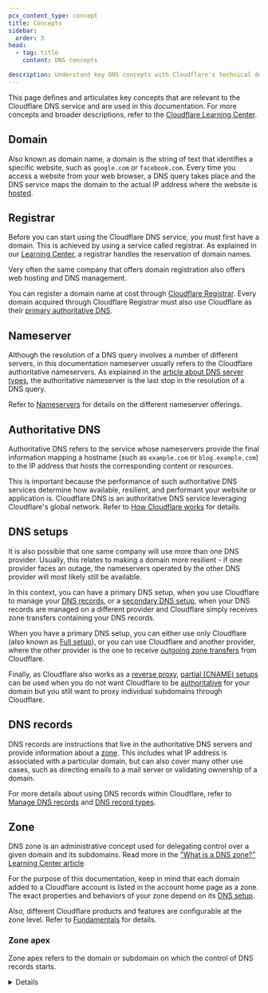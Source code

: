 ```yaml
---
pcx_content_type: concept
title: Concepts
sidebar:
  order: 3
head:
  - tag: title
    content: DNS concepts

description: Understand key DNS concepts with Cloudflare's technical documentation. Learn about nameservers, DNS records, DNSSEC, and more.
---
```



This page defines and articulates key concepts that are relevant to the Cloudflare DNS service and are used in this documentation. For more concepts and broader descriptions, refer to the [Cloudflare Learning Center](https://www.cloudflare.com/learning/dns/what-is-dns/).
## Domain

Also known as domain name, a domain is the string of text that identifies a specific website, such as `google.com` or `facebook.com`. Every time you access a website from your web browser, a DNS query takes place and the DNS service maps the domain to the actual IP address where the website is [hosted](/fundamentals/setup/manage-domains/).

## Registrar

Before you can start using the Cloudflare DNS service, you must first have a domain. This is achieved by using a service called registrar. As explained in our [Learning Center](https://www.cloudflare.com/learning/dns/glossary/what-is-a-domain-name-registrar/), a registrar handles the reservation of domain names.

Very often the same company that offers domain registration also offers web hosting and DNS management.

You can register a domain name at cost through [Cloudflare Registrar](/registrar/). Every domain acquired through Cloudflare Registrar must also use Cloudflare as their [primary authoritative DNS](#authoritative-dns).

## Nameserver

Although the resolution of a DNS query involves a number of different servers, in this documentation nameserver usually refers to the Cloudflare authoritative nameservers. As explained in the [article about DNS server types](https://www.cloudflare.com/learning/dns/dns-server-types/), the authoritative nameserver is the last stop in the resolution of a DNS query.

Refer to [Nameservers](/dns/nameservers/) for details on the different nameserver offerings.

## Authoritative DNS

Authoritative DNS refers to the service whose nameservers provide the final information mapping a hostname (such as `example.com` or `blog.example.com`) to the IP address that hosts the corresponding content or resources.

This is important because the performance of such authoritative DNS services determine how available, resilient, and performant your website or application is. Cloudflare DNS is an authoritative DNS service leveraging Cloudflare's global network. Refer to [How Cloudflare works](/fundamentals/concepts/how-cloudflare-works/) for details.

## DNS setups

It is also possible that one same company will use more than one DNS provider. Usually, this relates to making a domain more resilient - if one provider faces an outage, the nameservers operated by the other DNS provider will most likely still be available.

In this context, you can have a primary DNS setup, when you use Cloudflare to manage your [DNS records](#dns-records), or a [secondary DNS setup](/dns/zone-setups/zone-transfers/cloudflare-as-secondary/), when your DNS records are managed on a different provider and Cloudflare simply receives zone transfers containing your DNS records.

When you have a primary DNS setup, you can either use only Cloudflare (also known as [Full setup](/dns/zone-setups/full-setup/)), or you can use Cloudflare and another provider, where the other provider is the one to receive [outgoing zone transfers](/dns/zone-setups/zone-transfers/cloudflare-as-primary/) from Cloudflare.

Finally, as Cloudflare also works as a [reverse proxy](/fundamentals/concepts/how-cloudflare-works/#cloudflare-as-a-reverse-proxy), [partial (CNAME) setups](/dns/zone-setups/partial-setup/) can be used when you do not want Cloudflare to be [authoritative](#authoritative-dns) for your domain but you still want to proxy individual subdomains through Cloudflare.

## DNS records

DNS records are instructions that live in the authoritative DNS servers and provide information about a [zone](#zone). This includes what IP address is associated with a particular domain, but can also cover many other use cases, such as directing emails to a mail server or validating ownership of a domain.

For more details about using DNS records within Cloudflare, refer to [Manage DNS records](/dns/manage-dns-records/how-to/create-dns-records/) and [DNS record types](/dns/manage-dns-records/reference/dns-record-types/).

## Zone

DNS zone is an administrative concept used for delegating control over a given domain and its subdomains. Read more in the ["What is a DNS zone?" Learning Center article](https://www.cloudflare.com/learning/dns/glossary/dns-zone/).

For the purpose of this documentation, keep in mind that each domain added to a Cloudflare account is listed in the account home page as a zone. The exact properties and behaviors of your zone depend on its [DNS setup](/dns/zone-setups/).

Also, different Cloudflare products and features are configurable at the zone level. Refer to [Fundamentals](/fundamentals/setup/manage-domains/add-site/) for details.

### Zone apex

Zone apex refers to the domain or subdomain on which the control of DNS records starts.

<Details header="Example 1">
<Example>
DNS management for **example.com**:

| Type | Name    | Content      | Proxy status | TTL    |
| ---- | ------- | ------------ | ------------ | ------ |
| A    | `blog`  | `192.0.2.1`  | Proxied      | Auto   |

Zone apex: `example.com`

Full record name: `blog.example.com`

</Example>
</ Details>

<Details header="Example 2">
<Example>
DNS management for **sub.example.com**:

| Type | Name    | Content      | Proxy status | TTL    |
| ---- | ------- | ------------ | ------------ | ------ |
| A    | `blog`  | `192.0.2.1`  | Proxied      | Auto   |

Zone apex: `sub.example.com`

Full record name: `blog.sub.example.com`

</Example>
</ Details>

Usually, the zone apex coincides with the <GlossaryTooltip term="apex domain">apex domain</GlossaryTooltip>, as shown in Example 1. Example 2 refers to [subdomain delegation](/dns/zone-setups/subdomain-setup/), which is only available to Enterprise plans.

To create a DNS record at the zone apex, use `@` for the record **Name**. For details, refer to [How to](/dns/manage-dns-records/how-to/create-zone-apex/).

<Details header="Record at the zone apex">
<Example>
DNS management for **example.com**:

| Type | Name    | Content      | Proxy status | TTL    |
| ---- | ------- | ------------ | ------------ | ------ |
| A    | `@`  | `192.0.2.1`  | Proxied      | Auto   |

Zone apex: `example.com`

Full record name: `example.com`
</Example>

<Example>
DNS management for **sub.example.com**:

| Type | Name    | Content      | Proxy status | TTL    |
| ---- | ------- | ------------ | ------------ | ------ |
| A    | `@`  | `192.0.2.1`  | Proxied      | Auto   |

Zone apex: `sub.example.com`

Full record name: `sub.example.com`
</Example>
</Details>

## DNSSEC

DNSSEC stands for DNS Security Extensions. It increases security by adding cryptographic signatures to DNS records. These signatures can then be checked to verify that a record came from the correct DNS server, preventing anyone else from issuing false DNS records on your behalf and redirecting traffic intended for your domain. You can read more about it in the [article about DNS security](https://www.cloudflare.com/learning/dns/dns-security/).

For help setting up DNSSEC in Cloudflare, refer to [Enable DNSSEC](/dns/dnssec/).